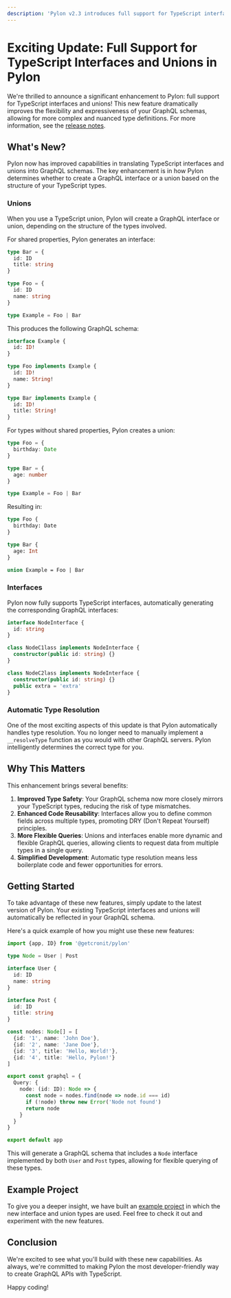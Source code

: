 ```yaml
---
description: 'Pylon v2.3 introduces full support for TypeScript interfaces and unions, making it easier to define complex type hierarchies in your GraphQL schemas.'
---
```



# Exciting Update: Full Support for TypeScript Interfaces and Unions in Pylon

<Authors date="November 4th, 2024">
  <Author name="Nico Schett" link="https://github.com/schettn" />
</Authors>

We're thrilled to announce a significant enhancement to Pylon: full support for TypeScript interfaces and unions! This new feature dramatically improves the flexibility and expressiveness of your GraphQL schemas, allowing for more complex and nuanced type definitions.
For more information, see the [release notes](../docs/release-notes/v2.3.mdx).

## What's New?

Pylon now has improved capabilities in translating TypeScript interfaces and unions into GraphQL schemas. The key enhancement is in how Pylon determines whether to create a GraphQL interface or a union based on the structure of your TypeScript types.

### Unions

When you use a TypeScript union, Pylon will create a GraphQL interface or union, depending on the structure of the types involved.

For shared properties, Pylon generates an interface:

```typescript
type Bar = {
  id: ID
  title: string
}

type Foo = {
  id: ID
  name: string
}

type Example = Foo | Bar
```

This produces the following GraphQL schema:

```graphql
interface Example {
  id: ID!
}

type Foo implements Example {
  id: ID!
  name: String!
}

type Bar implements Example {
  id: ID!
  title: String!
}
```

For types without shared properties, Pylon creates a union:

```typescript
type Foo = {
  birthday: Date
}

type Bar = {
  age: number
}

type Example = Foo | Bar
```

Resulting in:

```graphql
type Foo {
  birthday: Date
}

type Bar {
  age: Int
}

union Example = Foo | Bar
```

### Interfaces

Pylon now fully supports TypeScript interfaces, automatically generating the corresponding GraphQL interfaces:

```typescript
interface NodeInterface {
  id: string
}

class NodeC1lass implements NodeInterface {
  constructor(public id: string) {}
}

class NodeC2lass implements NodeInterface {
  constructor(public id: string) {}
  public extra = 'extra'
}
```

### Automatic Type Resolution

One of the most exciting aspects of this update is that Pylon automatically handles type resolution. You no longer need to manually implement a `__resolveType` function as you would with other GraphQL servers. Pylon intelligently determines the correct type for you.

## Why This Matters

This enhancement brings several benefits:

1. **Improved Type Safety**: Your GraphQL schema now more closely mirrors your TypeScript types, reducing the risk of type mismatches.
2. **Enhanced Code Reusability**: Interfaces allow you to define common fields across multiple types, promoting DRY (Don't Repeat Yourself) principles.
3. **More Flexible Queries**: Unions and interfaces enable more dynamic and flexible GraphQL queries, allowing clients to request data from multiple types in a single query.
4. **Simplified Development**: Automatic type resolution means less boilerplate code and fewer opportunities for errors.

## Getting Started

To take advantage of these new features, simply update to the latest version of Pylon. Your existing TypeScript interfaces and unions will automatically be reflected in your GraphQL schema.

Here's a quick example of how you might use these new features:

```typescript
import {app, ID} from '@getcronit/pylon'

type Node = User | Post

interface User {
  id: ID
  name: string
}

interface Post {
  id: ID
  title: string
}

const nodes: Node[] = [
  {id: '1', name: 'John Doe'},
  {id: '2', name: 'Jane Doe'},
  {id: '3', title: 'Hello, World!'},
  {id: '4', title: 'Hello, Pylon!'}
]

export const graphql = {
  Query: {
    node: (id: ID): Node => {
      const node = nodes.find(node => node.id === id)
      if (!node) throw new Error('Node not found')
      return node
    }
  }
}

export default app
```

This will generate a GraphQL schema that includes a `Node` interface implemented by both `User` and `Post` types, allowing for flexible querying of these types.

## Example Project

To give you a deeper insight, we have built an [example project](https://github.com/getcronit/pylon/tree/main/examples/interfaces-and-unions) in which the new interface and union types are used. Feel free to check it out and experiment with the new features.

## Conclusion

We're excited to see what you'll build with these new capabilities. As always, we're committed to making Pylon the most developer-friendly way to create GraphQL APIs with TypeScript.

Happy coding!
